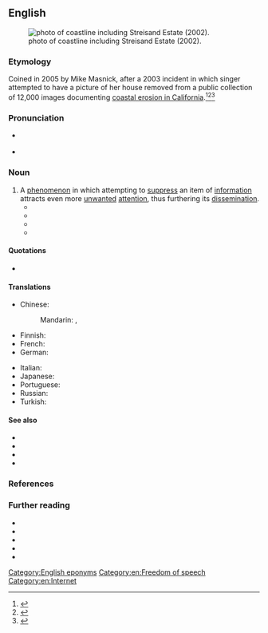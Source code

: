 ==English==
{{was wotd|2012|November|13}}
[[File:Streisand Estate.jpg|thumb|{{w|California Coastal Records Project}} photo of coastline including Streisand Estate (2002).]]

===Etymology===
Coined in 2005 by Mike Masnick, after a 2003 incident in which singer {{w|Barbra Streisand}} attempted to have a picture of her house removed from a public collection of 12,000 images documenting [[w:California Coastal Records Project|coastal erosion in California]].<ref>{{cite-journal|url=http://www.bbc.co.uk/news/uk-18458567|work=BBC News|title=The Streisand Effect: When censorship backfires|date=June 15, 2012|accessdate=October 29, 2012|publisher=BBC|author=Mario Cacciottolo}}</ref><ref>
{{cite-journal|url=http://www.techdirt.com/articles/20050105/0132239.shtml|accessdate=October 29, 2012|date=January 5, 2005|title=Since When Is It Illegal To Just Mention A Trademark Online?|author=Mike Masnick|work=techdirt: Legal Issues}}</ref><ref>{{cite-journal|url=http://blogs.telegraph.co.uk/technology/miloyiannopoulos/8248311/What_is_The_Streisand_Effect/|work=The Daily Telegraph|title=What is 'The Streisand Effect'?|author=Milo Yiannopoulos|date=January 31, 2009|accessdate=October 29, 2012|publisher=Telegraph Media Group Limited|archiveurl=https://web.archive.org/web/20110403093400/http://blogs.telegraph.co.uk/technology/miloyiannopoulos/8248311/What_is_The_Streisand_Effect/|archivedate=3 April 2011}}</ref>

===Pronunciation===
* {{a|US}} {{IPA|en|/ˈstɹaɪ.sænd əˌfɛkt/}}
* {{audio|en|en-au-Streisand effect.ogg|Audio (AU)}}

===Noun===
{{en-noun|head=Streisand [[effect]]}}

# A [[phenomenon]] in which attempting to [[suppress]] an item of [[information]] attracts even more [[unwanted]] [[attention]], thus furthering its [[dissemination]].
#* {{quote-book
|en
|year=2009
|author=John W. Dozier, Sue Scheff
|title=Google Bomb: The Untold Story of the $11.3M Verdict That Changed the Way We Use the Internet
|chapter=
|url=
|isbn=0757314155
|publisher=HCI
|page=40
|passage=No matter how effective your rebuttal may seem to be to you, a response will "bump" the problem into greater prominence and relevance in the search engine results, which then turns your headache into a migraine. This is doubly dangerous since "bumping" the negative information potentially introduces the "'''Streisand Effect'''" into the equation, which is something to avoid if at all possible. It is commonly defined as a phenomenon in which an attempt to censor or remove a piece of information on the web backfires, causing greater publicity.
}}
#* {{quote-book
|en
|year=2009
|first=Kyle
|last=Lacy
|title=Twitter Marketing For Dummies|publisher=For Dummies
|chapter=
|url=
|isbn=0470561726
|page=215
|passage=Say you discover that people aren't just talking about you, they're bashing you. Should you step in and try to stop them? Again, the answer is absolutely no! Leave them alone – you'll only make the problems worse and create a '''Streisand Effect''' if you try to hush them up.
}}
#* {{quote-journal
|en
|first=Jim
|last=Emerson
|title=Teaching the controversy
|blog=Scanners
|newspaper=[[w:Chicago Sun-Times|Chicago Sun-Times]]
|date=2009-09-11
|url=http://blogs.suntimes.com/scanners/2009/09/when_did_you_stop_raping_and_k.html
|accessdate=2009-10-16
|passage=But that hasn't stopped [[w:Glenn Beck|Beck]]'s lawyers from trying to shut down the site -- resulting in more blowback and another manifestation of the dreaded '''Streisand Effect'''!
}}
#* {{quote-journal
|en
|author=K Vaidya Nathan
|date=2010-12-17
|newspaper={{w|The Indian Express}}
|url=http://www.indianexpress.com/news/beware-the-streisand-effect/725720/
|accessdate=2012-10-29
|title=Beware the Streisand effect
|publisher=The Indian Express Limited
|passage=Though, the action of the US government was intended to suppress the leaks, the '''‘Streisand effect’''' made sure that the outcome was exactly the opposite. People all over the world, who hadn’t even heard of the Website, were typing WikiLeaks.org on their keyboards only to find a site-unavailable message, which increased their curiosity. People sympathetic to {{w|WikiLeaks}}, in the meantime, had voluntarily mirrored the website in order to keep it online.
}}

====Quotations====
* {{seemoreCites|en}}

====Translations====
{{trans-top|phenomenon}}
* Chinese:
*: Mandarin: {{t|cmn|史翠珊效應|sc=Hani}}, {{t|cmn|史翠珊效应|tr=Shǐcuìshān xiàoyìng|sc=Hani}}
* Finnish: {{t|fi|Streisand-[[ilmiö]]}}
* French: {{t+|fr|effet Streisand|m}}
* German: {{t|de|Streisand-Effekt|m}}
{{trans-mid}}
* Italian: {{t|it|effetto Streisand|m}}
* Japanese: {{t|ja|ストライサンド効果|tr=Sutoraisando kōka|sc=Jpan}}
* Portuguese: {{t|pt|efeito Streisand|m}}
* Russian: {{t+|ru|эффе́кт Стре́йзанд|m|tr=effékt Strɛ́jzand}}
* Turkish: {{t|tr|Streisand etkisi}}
{{trans-bottom}}

====See also====
* {{l|en|backfire}}
* {{l|en|censorship}}
* {{l|en|epic fail}}
* {{l|en|freedom of speech}}

===References===
<references/>

===Further reading===
* {{pedia}}
* {{R:wsource|en|Streisand v. Adelman, assessment by United States House Committee on the Judiciary}}
* {{R:wquote|en}}
* {{R:wnews|en|Category:Streisand effect}}
* {{R:commons|Category:Streisand effect}}

[[Category:English eponyms]]
[[Category:en:Freedom of speech]]
[[Category:en:Internet]]
